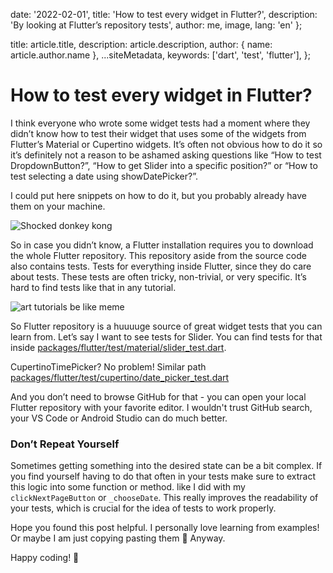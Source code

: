 
  date: '2022-02-01',
  title: 'How to test every widget in Flutter?',
  description: 'By looking at Flutter’s repository tests',
  author: me,
  image,
  lang: 'en'
};

  title: article.title,
  description: article.description,
  author: { name: article.author.name },
  ...siteMetadata,
  keywords: ['dart', 'test', 'flutter'],
};

# How to test every widget in Flutter?

I think everyone who wrote some widget tests had a moment where they didn’t know how to test their widget that uses some of the widgets from Flutter’s Material or Cupertino widgets. It’s often not obvious how to do it so it’s definitely not a reason to be ashamed asking questions like “How to test DropdownButton?”, “How to get Slider into a specific position?” or “How to test selecting a date using showDatePicker?”.

I could put here snippets on how to do it, but you probably already have them on your machine.

![Shocked donkey kong](./kong.gif)

So in case you didn’t know, a Flutter installation requires you to download the whole Flutter repository. This repository aside from the source code also contains tests. Tests for everything inside Flutter, since they do care about tests. These tests are often tricky, non-trivial, or very specific. It’s hard to find tests like that in any tutorial.

![art tutorials be like meme](./arttutorials.jpeg)

So Flutter repository is a huuuuge source of great widget tests that you can learn from. Let’s say I want to see tests for Slider. You can find tests for that inside [packages/flutter/test/material/slider_test.dart](https://github.com/flutter/flutter/blob/master/packages/flutter/test/material/slider_test.dart).

CupertinoTimePicker? No problem! Similar path [packages/flutter/test/cupertino/date_picker_test.dart](https://github.com/flutter/flutter/blob/master/packages/flutter/test/cupertino/date_picker_test.dart)

And you don’t need to browse GitHub for that - you can open your local Flutter repository with your favorite editor. I wouldn't trust GitHub search, your VS Code or Android Studio can do much better.

### Don’t Repeat Yourself

Sometimes getting something into the desired state can be a bit complex. If you find yourself having to do that often in your tests make sure to extract this logic into some function or method. like I did with my `clickNextPageButton` or `_chooseDate`. This really improves the readability of your tests, which is crucial for the idea of tests to work properly.

Hope you found this post helpful. I personally love learning from examples! Or maybe I am just copying pasting them 🤔 Anyway.

Happy coding! 💙

